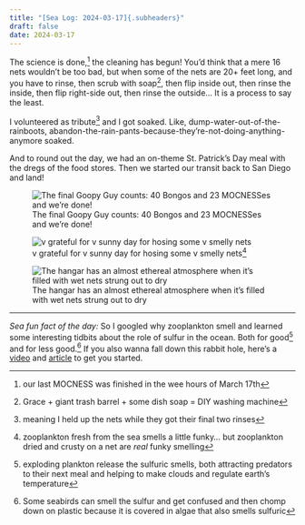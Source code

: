 ```yaml
---
title: "[Sea Log: 2024-03-17]{.subheaders}"
draft: false
date: 2024-03-17
---
```


::: {.div .bodyfont}

The science is done,^[our last MOCNESS was finished in the wee hours of March 17th] the cleaning has begun! You'd think that a mere 16 nets wouldn't be too bad, but when some of the nets are 20+ feet long, and you have to rinse, then scrub with soap^[Grace + giant trash barrel + some dish soap = DIY washing machine], then flip inside out, then rinse the inside, then flip right-side out, then rinse the outside... It is a process to say the least. 

I volunteered as tribute^[meaning I held up the nets while they got their final two rinses] and I got soaked. Like, dump-water-out-of-the-rainboots, abandon-the-rain-pants-because-they're-not-doing-anything-anymore soaked. 

And to round out the day, we had an on-theme St. Patrick's Day meal with the dregs of the food stores. Then we started our transit back to San Diego and land!

::: {layout="[26.5,47,26.5]"}

![The final Goopy Guy counts: 40 Bongos and 23 MOCNESSes and we're done!](pics/goopyguys.jpg){fig-alt="image of many boxes and bins stacked in the forward hold of the ship"}

![v grateful for v sunny day for hosing some v smelly nets^[zooplankton fresh from the sea smells a little funky... but zooplankton dried and crusty on a net are *real* funky smelling]](pics/hosing.jpg){fig-alt="several people stand on aft deck, hosing off nets"}

![The hangar has an almost ethereal atmosphere when it's filled with wet nets strung out to dry](pics/drying.jpg){fig-alt="many nets crowded into the hangar to dry, amidst a bunch of other equipment that is partially packed"}

:::

----

*Sea fun fact of the day:*  So I googled why zooplankton smell and learned some interesting tidbits about the role of sulfur in the ocean. Both for good^[exploding plankton release the sulfuric smells, both attracting predators to their next meal and helping to make clouds and regulate earth's temperature] and for less good.^[Some seabirds can smell the sulfur and get confused and then chomp down on plastic because it is covered in algae that also smells sulfuric] If you also wanna fall down this rabbit hole, here's a [video](https://nerdfighteria.info/v/M801n0GpBqQ/) and [article](https://www.audubon.org/news/why-do-some-seabirds-eat-so-much-plastic-it-smells-food) to get you started. 


:::

